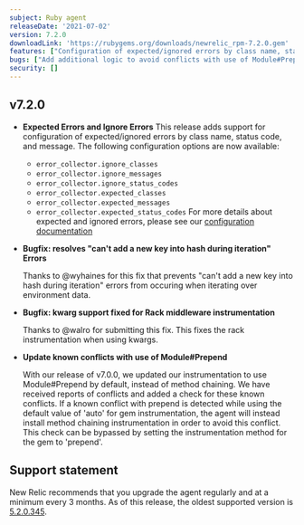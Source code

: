```yaml
---
subject: Ruby agent
releaseDate: '2021-07-02'
version: 7.2.0
downloadLink: 'https://rubygems.org/downloads/newrelic_rpm-7.2.0.gem'
features: ["Configuration of expected/ignored errors by class name, status code, and message now avaliable"]
bugs: ["Add additional logic to avoid conflicts with use of Module#Prepend", "Fix kwarg support for Rack middleware instrumentation", "Resolve error when adding a new key into hash during iteration"]
security: []
---
```


## v7.2.0

* **Expected Errors and Ignore Errors**
  This release adds support for configuration of expected/ignored errors by class name, status code, and message. The following configuration options are now available:
  * `error_collector.ignore_classes`
  * `error_collector.ignore_messages`
  * `error_collector.ignore_status_codes`
  * `error_collector.expected_classes`
  * `error_collector.expected_messages`
  * `error_collector.expected_status_codes`
    For more details about expected and ignored errors, please see our [configuration documentation](https://docs.newrelic.com/docs/agents/ruby-agent/configuration/)

* **Bugfix: resolves "can't add a new key into hash during iteration" Errors**

  Thanks to @wyhaines for this fix that prevents "can't add a new key into hash during iteration" errors from occuring when iterating over environment data.

* **Bugfix: kwarg support fixed for Rack middleware instrumentation**

  Thanks to @walro for submitting this fix. This fixes the rack instrumentation when using kwargs.

* **Update known conflicts with use of Module#Prepend**

  With our release of v7.0.0, we updated our instrumentation to use Module#Prepend by default, instead of method chaining. We have received reports of conflicts and added a check for these known conflicts. If a known conflict with prepend is detected while using the default value of 'auto' for gem instrumentation, the agent will instead install method chaining instrumentation in order to avoid this conflict. This check can be bypassed by setting the instrumentation method for the gem to 'prepend'.

## Support statement

New Relic recommends that you upgrade the agent regularly and at a minimum every 3 months. As of this release, the oldest supported version is [5.2.0.345](https://docs.newrelic.com/docs/release-notes/agent-release-notes/ruby-release-notes/ruby-agent-520345).
